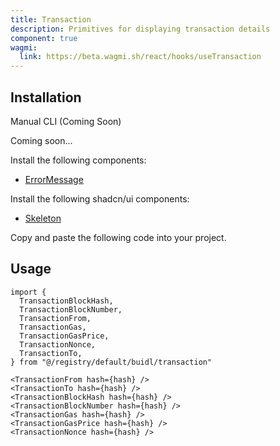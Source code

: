 ```yaml
---
title: Transaction
description: Primitives for displaying transaction details
component: true
wagmi:
  link: https://beta.wagmi.sh/react/hooks/useTransaction
---
```


<ComponentPreview
  name="transaction-demo"
  className="[&_.preview>[data-orientation=vertical]]:sm:max-w-[70%]"
/>

## Installation

<Tabs defaultValue="manual">

<TabsList>
  <TabsTrigger value="manual">Manual</TabsTrigger>
  <TabsTrigger disabled={true} value="cli">
    CLI (Coming Soon)
  </TabsTrigger>
</TabsList>

<TabsContent value="cli">

<Steps>

<Step>Coming soon...</Step>

</Steps>

</TabsContent>

<TabsContent value="manual">

<Steps>

<Step>Install the following components:</Step>

- [ErrorMessage](/docs/components/error-message)

<Step>Install the following shadcn/ui components:</Step>

- [Skeleton](https://ui.shadcn.com/docs/components/skeleton)

<Step>Copy and paste the following code into your project.</Step>

<ComponentSource name="transaction" />

</Steps>

</TabsContent>

</Tabs>

## Usage

```tsx
import {
  TransactionBlockHash,
  TransactionBlockNumber,
  TransactionFrom,
  TransactionGas,
  TransactionGasPrice,
  TransactionNonce,
  TransactionTo,
} from "@/registry/default/buidl/transaction"
```

```tsx
<TransactionFrom hash={hash} />
<TransactionTo hash={hash} />
<TransactionBlockHash hash={hash} />
<TransactionBlockNumber hash={hash} />
<TransactionGas hash={hash} />
<TransactionGasPrice hash={hash} />
<TransactionNonce hash={hash} />
```
